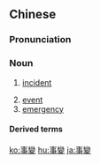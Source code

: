 {{also|事変|事变}}
==Chinese==
{{zh-forms|s=事变}}

===Pronunciation===
{{zh-pron
|m=shìbiàn
|c=si6 bin3
|mn=xm,zz,tw:sū-piàn/qz:sīr-piàn
|cat=n
}}

===Noun===
{{zh-noun}}

# {{lb|zh|politics|military}} [[incident]]
# [[event]]
# [[emergency]]

====Derived terms====
{{zh-der|一二八事變|九一八事變|盧溝橋事變}}

{{zh-cat|Advanced}}

[[ko:事變]]
[[hu:事變]]
[[ja:事變]]